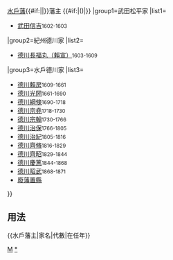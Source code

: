 {{Navbox
|bodyclass=hlist

|name=水戶藩主
|title={{#if:{{{1|}}}|{{{1|}}}|}}[[水戶藩]]{{#if:{{{2|}}}|{{{2|}}}|}}藩主 {{#if:{{{3|}}}|({{{3|}}})|}}
|group1=武田松平家
|list1=
*[[武田信吉]]<small>1602-1603</small>
|group2=紀州德川家
|list2=
*[[德川賴宣|德川長福丸（賴宣）]]<small>1603-1609</small>
|group3=水戶德川家
|list3=
*[[德川賴房]]<small>1609-1661</small>
*[[德川光圀]]<small>1661-1690</small>
*[[德川綱條]]<small>1690-1718</small>
*[[德川宗堯]]<small>1718-1730</small>
*[[德川宗翰]]<small>1730-1766</small>
*[[德川治保]]<small>1766-1805</small>
*[[德川治紀]]<small>1805-1816</small>
*[[德川齊脩]]<small>1816-1829</small>
*[[德川齊昭]]<small>1829-1844</small>
*[[德川慶篤]]<small>1844-1868</small>
*[[德川昭武]]<small>1868-1871</small>
*[[廢藩置縣]]
}}<noinclude>

==用法==
<nowiki>{{水戶藩主|家名|代數|在任年}}</nowiki>
[[Category:歷代藩主模板|M]]
[[Category:水戶藩主|*]]
</noinclude>